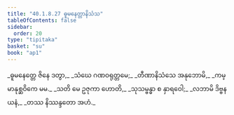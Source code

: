```yaml
---
title: "40.1.8.27 ဓူမနေတ္တာနိသံသ"
tableOfContents: false
sidebar:
  order: 20
type: "tipitaka"
basket: "su"
book: "ap1"
---
```



<DynamicBreadcrumb />

<Division number="158" book="ap1">

<Paragraph number="4455" type="verses" book="ap1">
_ဓူမနေတ္တေ ဇိနေ ဒတွာ,_  
_သံဃေ ဂဏဝရုတ္တမေ;_  
_တီဏာနိသံသေ အနုဘောမိ,_  
_ကမ္မာနုစ္ဆဝိကေ မမ._  

</Paragraph>

</Division>
<Division number="159" book="ap1">

<Paragraph number="4456" type="verses" book="ap1">
_သတိ မေ ဥဇုကာ ဟောတိ,_  
_သုသမ္ဗန္ဓာ စ နှာရဝေါ;_  
_လဘာမိ ဒိဗ္ဗနယနံ,_  
_တဿ နိဿန္ဒတော အဟံ._
</Paragraph>
</Division>